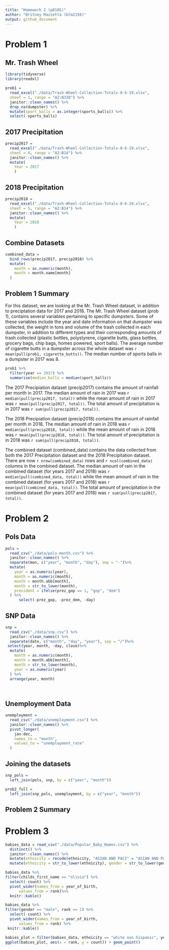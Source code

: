 ```yaml
---
title: "Homework 2 (p8105)"
author: "Britney Mazzetta (blm2156)"
output: github_document
---
```


# Problem 1

## Mr. Trash Wheel
```r
library(tidyverse)
library(readxl)

prob1 = 
  read_excel("./data/Trash-Wheel-Collection-Totals-8-6-19.xlsx", 
  sheet = 1, range = "A2:N338") %>%
  janitor::clean_names() %>%
  drop_na(dumpster) %>%
  mutate(sport_balls = as.integer(sports_balls)) %>%
  select(-sports_balls)

```

## 2017 Precipitation
```r
precip2017 = 
  read_excel("./data/Trash-Wheel-Collection-Totals-8-6-19.xlsx", 
  sheet = 6, range = "A2:B14") %>%
  janitor::clean_names() %>%
  mutate(
    Year = 2017
    )
```

## 2018 Precipitation
```r
precip2018 = 
  read_excel("./data/Trash-Wheel-Collection-Totals-8-6-19.xlsx", 
  sheet = 5, range = "A2:B14") %>%
  janitor::clean_names() %>%
  mutate(
    Year = 2018
    )
```

## Combine Datasets

```r
combined_data =
  bind_rows(precip2017, precip2018) %>%
  mutate(
    month = as.numeric(month),
    month = month.name[month]
  )

```



## Problem 1 Summary

For this dataset, we are looking at the Mr. Trash Wheel dataset, in addition to preciptation data for 2017 and 2018. The Mr. Trash Wheel dataset (prob 1), contains several variables pertaining to specific dumpsters. Some of these variables include the year and date information on that dumpster was collected, the weight in tons and volume of the trash collected in each dumpster, in addition to different types and their corresponding amounts of trash collected (plastic bottles, polystyrene, cigarette butts, glass bottles, grocery bags, chip bags, homes powered, sport balls). The average number of cigarette butts in a dumpster across the whole dataset was `r mean(pull(prob1, cigarette_butts))`. The median number of sports balls in a dumpster in 2017 was 8. 
```r
prob1 %>% 
  filter(year == 2017) %>% 
  summarise(median_balls = median(sport_balls))
```
The 2017 Precipiation dataset (precip2017) contains the amount of rainfall per month in 2017. The median amount of rain in 2017 was `r median(pull(precip2017, total))` while the mean amount of rain in 2017 was `r mean(pull(precip2017, total))`. The total amount of precipitation is in 2017 was `r sum(pull(precip2017, total))`. 

The 2018 Precipiation dataset (precip2018) contains the amount of rainfall per month in 2018. The median amount of rain in 2018 was `r median(pull(precip2018, total))` while the mean amount of rain in 2018 was `r mean(pull(precip2018, total))`. The total amount of precipitation is in 2018 was `r sum(pull(precip2018, total))`. 

The combined dataset (combined_data) contains the data collected from both the 2017 Precipitation dataset and the 2018 Precipitation dataset. There are now `r nrow(combined_data)` rows and `r ncol(combined_data)` columns in the combined dataset. The median amount of rain in the combined dataset (for years 2017 and 2018) was `r median(pull(combined_data, total))` while the mean amount of rain in the combined dataset (for years 2017 and 2018) was `r mean(pull(combined_data, total))`. The total amount of precipitation in the combined dataset (for years 2017 and 2018) was `r sum(pull(precip2017, total))`. 


# Problem 2

## Pols Data 
```r
pols = 
  read_csv("./data/pols-month.csv") %>%
  janitor::clean_names() %>% 
  separate(mon, c("year", "month", "day"), sep = "-")%>%
  mutate(
    year = as.numeric(year),
    month = as.numeric(month),
    month = month.abb[month],
    month = str_to_lower(month),
    president = ifelse(prez_gop == 1, "gop", "dem") 
  ) %>%
      select(-prez_gop, -prez_dem, -day)

```

## SNP Data
```r
snp = 
  read_csv("./data/snp.csv") %>%
  janitor::clean_names() %>% 
  separate(date, c("month", "day", "year"), sep = "/")%>%
 select(year, month, -day, close)%>%
  mutate(
    month = as.numeric(month),
    month = month.abb[month],
    month = str_to_lower(month),
    year = as.numeric(year)
  ) %>%
  arrange(year, month)

  
```

## Unemployment Data
```r
unemployment = 
  read_csv("./data/unemployment.csv") %>%
  janitor::clean_names() %>% 
  pivot_longer(
    jan:dec,
    names_to = "month",
    values_to = "unemployment_rate"
  )
```

## Joining the datasets

```r
snp_pols = 
  left_join(pols, snp, by = c("year", "month"))

prob2_full =
  left_join(snp_pols, unemployment, by = c("year", "month"))

```

## Problem 2 Summary 

# Problem 3

```r
babies_data = read_csv("./data/Popular_Baby_Names.csv") %>%
  distinct() %>%
  janitor::clean_names() %>%
  mutate(ethnicity = recode(ethnicity, "ASIAN AND PACI" = "ASIAN AND PACIFIC ISLANDER", "BLACK NON HISP" = "BLACK NON HISPANIC", "WHITE NON HISP" = "WHITE NON HISPANIC")) %>%
  mutate(ethnicity = str_to_lower(ethnicity), gender = str_to_lower(gender), childs_first_name = str_to_lower(childs_first_name))
```

```r
babies_data %>%
filter(childs_first_name == "olivia") %>%
  select(-count) %>%
  pivot_wider(names_from = year_of_birth,
      values_from = rank)%>%
  knitr::kable()
```
```r
babies_data %>%
filter(gender == "male", rank == 1) %>%
  select(-count) %>%
  pivot_wider(names_from = year_of_birth,
      values_from = rank) %>%
 knitr::kable()
```
```r
babies_plot = filter(babies_data, ethnicity == "white non hispanic", year_of_birth == "2016", gender == "male")
ggplot(babies_plot, aes(x = rank, y = count)) + geom_point()
```




